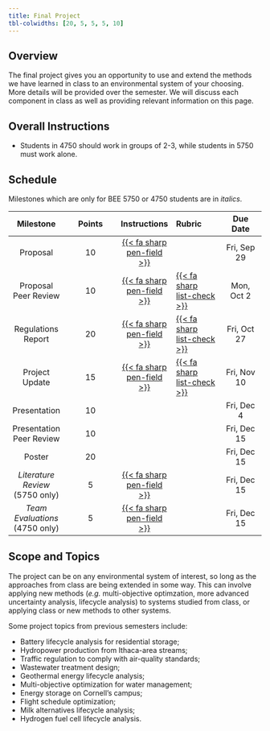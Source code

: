 ```yaml
---
title: Final Project
tbl-colwidths: [20, 5, 5, 5, 10]
---
```


## Overview

The final project gives you an opportunity to use and extend the methods we have learned in class to an environmental system of your choosing. More details will be provided over the semester. We will discuss each component in class as well as providing relevant information on this page.

## Overall Instructions

- Students in 4750 should work in groups of 2-3, while students in 5750 must work alone.

## Schedule

Milestones which are only for BEE 5750 or 4750 students are in *italics*.

| Milestone | Points | Instructions | Rubric | Due Date |
|:---------:|:------------:|:-------:|:-----------|:---------:|
| Proposal | 10 | [{{< fa sharp pen-field >}}](project/proposal.qmd) |  | Fri, Sep 29 |
| Proposal Peer Review | 10 | [{{< fa sharp pen-field >}}](project/proposal-review.qmd) | [{{< fa sharp list-check >}}](rubrics/proposal-review.qmd) | Mon, Oct 2 |
| Regulations Report | 20 | [{{< fa sharp pen-field >}}](project/regulation.qmd)  | [{{< fa sharp list-check >}}](rubrics/regulation.qmd) | Fri, Oct 27 |
| Project Update | 15 | [{{< fa sharp pen-field >}}](project/update.qmd) | [{{< fa sharp list-check >}}](rubrics/update.qmd) | Fri, Nov 10 |
| Presentation | 10 | | | Fri, Dec 4 |
| Presentation Peer Review | 10 | | | Fri, Dec 15 |
| Poster | 20  | | | Fri, Dec 15 |
| *Literature Review* (5750 only) | 5 | [{{< fa sharp pen-field >}}](project/literature.qmd) | | Fri, Dec 15 |
| *Team Evaluations* (4750 only) | 5 | [{{< fa sharp pen-field >}}](project/evaluation.qmd) | | Fri, Dec 15 |

## Scope and Topics

The project can be on any environmental system of interest, so long as the approaches from class are being extended in some way. This can involve applying new methods (*e.g.* multi-objective optimzation, more advanced uncertainty analysis, lifecycle analysis) to systems studied from class, or applying class or new methods to other systems. 

Some project topics from previous semesters include:

- Battery lifecycle analysis for residential storage;
- Hydropower production from Ithaca-area streams;
- Traffic regulation to comply with air-quality standards;
- Wastewater treatment design;
- Geothermal energy lifecycle analysis;
- Multi-objective optimization for water management;
- Energy storage on Cornell's campus;
- Flight schedule optimization;
- Milk alternatives lifecycle analysis;
- Hydrogen fuel cell lifecycle analysis.